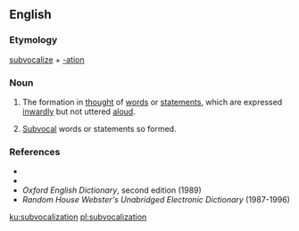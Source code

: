 ==English==

===Etymology===
[[subvocalize]] + [[-ation]]

===Noun===
{{en-noun}}

# {{label|en|not countable}} The formation in [[thought]] of [[words]] or [[statements]], which are expressed [[inwardly]] but not uttered [[aloud]].
# {{label|en|countable}} [[subvocal|Subvocal]] words or statements so formed.

===References===
* {{R:Dictionary.com}}
* {{R:Encarta}}
* ''Oxford English Dictionary'', second edition (1989)
* ''Random House Webster's Unabridged Electronic Dictionary'' (1987-1996)

[[ku:subvocalization]]
[[pl:subvocalization]]